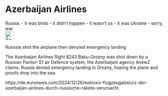 # Azerbaijan Airlines {#sec-denial-azerbaijan}


::: {.callout-caution title="Myth"}
Russia:
- it was birds
- it didn't happen
- it wasn't us
- it was Ukraine
- sorry, war
[<br>![Search for topic in EUvsDisinfo](../all_common_img/EUvsDisinfo_400x240.jpg){height=2em}](https://euvsdisinfo.eu/disinformation-cases/?text=Bucha&sort=relevance)
:::

::: {.callout-tip title="Truth"}
Russsia shot the airplane then denyied emergency landing 
:::

The Azerbaijan Airlines flight 8243 Baku-Grozny was shot down by a Russian Pantsir-S1 air Defence system, the Azerbaijani agency AnewZ claims.
Russia denied emergency landing in Grozny, hoping the plane and proofs drop into the sea.

https://de.euronews.com/2024/12/26/exklusiv-flugzeugabsturz-der-azerbaijan-airlines-durch-russische-rakete-verursacht
